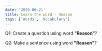 ```yaml
---
date: '2020-06-21'
title: Learn the word - Reason
tags: ['Words', 'Vocabulary']
---
```


Q1: Create a question using word <strong>"Reason"</strong>?

Q2: Make a sentence using word <strong>"Reason"</strong>?
